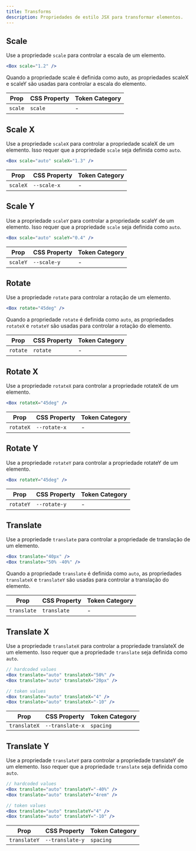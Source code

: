 ```yaml
---
title: Transforms
description: Propriedades de estilo JSX para transformar elementos.
---
```


## Scale

Use a propriedade `scale` para controlar a escala de um elemento.

```jsx
<Box scale="1.2" />
```

Quando a propriedade scale é definida como auto, as propriedades scaleX e scaleY são usadas para controlar a escala do elemento.

| Prop    | CSS Property | Token Category |
| ------- | ------------ | -------------- |
| `scale` | `scale`      | -              |

## Scale X

Use a propriedade `scaleX` para controlar a propriedade scaleX de um elemento. Isso requer que a propriedade `scale` seja definida como `auto`.

```jsx
<Box scale="auto" scaleX="1.3" />
```

| Prop     | CSS Property | Token Category |
| -------- | ------------ | -------------- |
| `scaleX` | `--scale-x`  | -              |

## Scale Y

Use a propriedade `scaleY` para controlar a propriedade scaleY de um elemento. Isso requer que a propriedade `scale` seja definida como `auto`.

```jsx
<Box scale="auto" scaleY="0.4" />
```

| Prop     | CSS Property | Token Category |
| -------- | ------------ | -------------- |
| `scaleY` | `--scale-y`  | -              |

## Rotate

Use a propriedade `rotate` para controlar a rotação de um elemento.

```jsx
<Box rotate="45deg" />
```

Quando a propriedade `rotate` é definida como `auto`, as propriedades `rotateX` e `rotateY` são usadas para controlar a rotação do elemento.

| Prop     | CSS Property | Token Category |
| -------- | ------------ | -------------- |
| `rotate` | `rotate`     | -              |

## Rotate X

Use a propriedade `rotateX` para controlar a propriedade rotateX de um elemento.

```jsx
<Box rotateX="45deg" />
```

| Prop      | CSS Property | Token Category |
| --------- | ------------ | -------------- |
| `rotateX` | `--rotate-x` | -              |

## Rotate Y

Use a propriedade `rotateY` para controlar a propriedade rotateY de um elemento.

```jsx
<Box rotateY="45deg" />
```

| Prop      | CSS Property | Token Category |
| --------- | ------------ | -------------- |
| `rotateY` | `--rotate-y` | -              |

## Translate

Use a propriedade `translate` para controlar a propriedade de translação de um elemento.

```jsx
<Box translate="40px" />
<Box translate="50% -40%" />
```

Quando a propriedade `translate` é definida como `auto`, as propriedades `translateX` e `translateY` são usadas para controlar a translação do elemento.

| Prop        | CSS Property | Token Category |
| ----------- | ------------ | -------------- |
| `translate` | `translate`  | -              |

## Translate X

Use a propriedade `translateX` para controlar a propriedade translateX de um elemento. Isso requer que a propriedade `translate` seja definida como `auto`.

```jsx
// hardcoded values
<Box translate="auto" translateX="50%" />
<Box translate="auto" translateX="20px" />

// token values
<Box translate="auto" translateX="4" />
<Box translate="auto" translateX="-10" />
```

| Prop         | CSS Property    | Token Category |
| ------------ | --------------- | -------------- |
| `translateX` | `--translate-x` | `spacing`      |

## Translate Y

Use a propriedade `translateY` para controlar a propriedade translateY de um elemento. Isso requer que a propriedade `translate` seja definida como `auto`.

```jsx
// hardcoded values
<Box translate="auto" translateY="-40%" />
<Box translate="auto" translateY="4rem" />

// token values
<Box translate="auto" translateY="4" />
<Box translate="auto" translateY="-10" />
```

| Prop         | CSS Property    | Token Category |
| ------------ | --------------- | -------------- |
| `translateY` | `--translate-y` | `spacing`      |
